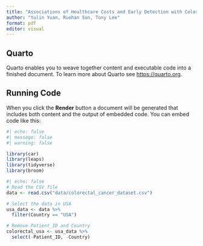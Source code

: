 ```yaml
---
title: "Associations of Healthcare Costs and Early Detection with Colorectal Cancer Mortality in the USA"
author: "Yulin Yuan, Ruohan Sun, Tony Lee"
format: pdf
editor: visual
---
```


## Quarto

Quarto enables you to weave together content and executable code into a finished document. To learn more about Quarto see <https://quarto.org>.

## Running Code

When you click the **Render** button a document will be generated that includes both content and the output of embedded code. You can embed code like this:

```r
#| echo: false
#| message: false
#| warning: false

library(car)
library(leaps)
library(tidyverse)
library(broom)
```

```r
#| echo: false
# Read the CSV file
data <- read.csv("data/colorectal_cancer_dataset.csv")

# Select the data in USA
usa_data <- data %>%
  filter(Country == "USA")

# Remove Patient_ID and Country
colorectal_usa <- usa_data %>%
  select(-Patient_ID, -Country)
```
